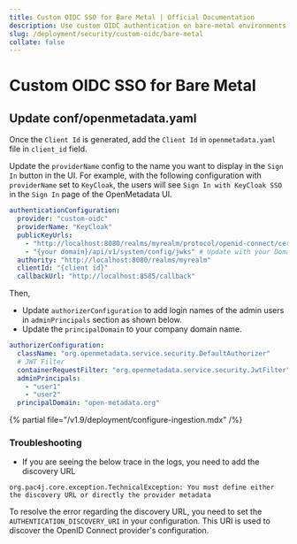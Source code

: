 ```yaml
---
title: Custom OIDC SSO for Bare Metal | Official Documentation
description: Use custom OIDC authentication on bare-metal environments to support identity federation and secure access without cloud dependencies.
slug: /deployment/security/custom-oidc/bare-metal
collate: false
---
```


# Custom OIDC SSO for Bare Metal

## Update conf/openmetadata.yaml

Once the `Client Id` is generated, add the `Client Id` in `openmetadata.yaml` file in `client_id` field.

Update the `providerName` config to the name you want to display in the `Sign In` button in the UI. For example, with the
following configuration with `providerName` set to `KeyCloak`, the users will see `Sign In with KeyCloak SSO` in the `Sign In`
page of the OpenMetadata UI.

```yaml
authenticationConfiguration:
  provider: "custom-oidc"
  providerName: "KeyCloak"
  publicKeyUrls:
    - "http://localhost:8080/realms/myrealm/protocol/openid-connect/certs"
    - "{your domain}/api/v1/system/config/jwks" # Update with your Domain and Make sure this "/api/v1/system/config/jwks" is always configured to enable JWT tokens
  authority: "http://localhost:8080/realms/myrealm"
  clientId: "{client id}"
  callbackUrl: "http://localhost:8585/callback"
```

Then, 
- Update `authorizerConfiguration` to add login names of the admin users in `adminPrincipals` section as shown below.
- Update the `principalDomain` to your company domain name.

```yaml
authorizerConfiguration:
  className: "org.openmetadata.service.security.DefaultAuthorizer"
  # JWT Filter
  containerRequestFilter: "org.openmetadata.service.security.JwtFilter"
  adminPrincipals:
    - "user1"
    - "user2"
  principalDomain: "open-metadata.org"
```

{% partial file="/v1.9/deployment/configure-ingestion.mdx" /%}

### Troubleshooting

* If you are seeing the below trace in the logs, you need to add the discovery URL

```
org.pac4j.core.exception.TechnicalException: You must define either the discovery URL or directly the provider metadata
```

To resolve the error regarding the discovery URL, you need to set the `AUTHENTICATION_DISCOVERY_URI` in your configuration. This URI is used to discover the OpenID Connect provider's configuration.
